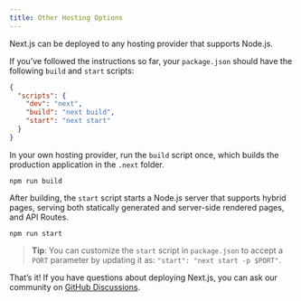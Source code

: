 ```yaml
---
title: Other Hosting Options
---
```


Next.js can be deployed to any hosting provider that supports Node.js.

If you’ve followed the instructions so far, your `package.json` should have the following `build` and `start` scripts:

```json
{
  "scripts": {
    "dev": "next",
    "build": "next build",
    "start": "next start"
  }
}
```

In your own hosting provider, run the `build` script once, which builds the production application in the `.next` folder.

```shell
npm run build
```

After building, the `start` script starts a Node.js server that supports hybrid pages, serving both statically generated and server-side rendered pages, and API Routes.

```shell
npm run start
```

> **Tip**: You can customize the `start` script in `package.json` to accept a `PORT` parameter by updating it as: `"start": "next start -p $PORT"`.

That’s it! If you have questions about deploying Next.js, you can ask our community on [GitHub Discussions](https://github.com/vercel/next.js/discussions).
